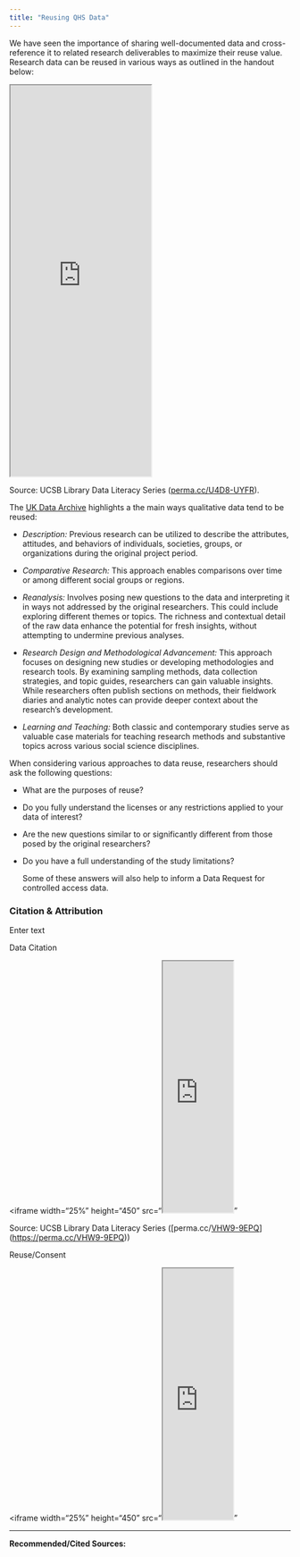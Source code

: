 ```yaml
---
title: "Reusing QHS Data"
---
```


We have seen the importance of sharing well-documented data and cross-reference it to related research deliverables to maximize their reuse value. Research data can be reused in various ways as outlined in the handout below:

<iframe width="50%" height="700" src="https://rcd.ucsb.edu/sites/default/files/2023-03/dls-n06-2021-reuse-navy.pdf">

</iframe>

Source: UCSB Library Data Literacy Series ([perma.cc/U4D8-UYFR](https://perma.cc/AD4C-272F)).

The [UK Data Archive](https://ukdataservice.ac.uk/learning-hub/qualitative-data/reusing-qualitative-data/approaches-to-reusing-qualitative-data/) highlights a the main ways qualitative data tend to be reused:

-   *Description:* Previous research can be utilized to describe the attributes, attitudes, and behaviors of individuals, societies, groups, or organizations during the original project period.

-   *Comparative Research:* This approach enables comparisons over time or among different social groups or regions.

-   *Reanalysis:* Involves posing new questions to the data and interpreting it in ways not addressed by the original researchers. This could include exploring different themes or topics. The richness and contextual detail of the raw data enhance the potential for fresh insights, without attempting to undermine previous analyses.

-   *Research Design and Methodological Advancement:* This approach focuses on designing new studies or developing methodologies and research tools. By examining sampling methods, data collection strategies, and topic guides, researchers can gain valuable insights. While researchers often publish sections on methods, their fieldwork diaries and analytic notes can provide deeper context about the research's development.

-   *Learning and Teaching:* Both classic and contemporary studies serve as valuable case materials for teaching research methods and substantive topics across various social science disciplines.

When considering various approaches to data reuse, researchers should ask the following questions:

-   What are the purposes of reuse?

-   Do you fully understand the licenses or any restrictions applied to your data of interest?

-   Are the new questions similar to or significantly different from those posed by the original researchers?

-   Do you have a full understanding of the study limitations?

    Some of these answers will also help to inform a Data Request for controlled access data.

### Citation & Attribution

Enter text

Data Citation

\<iframe width="25%" height="450" src="<iframe width="25%" height="450" src="https://rcd.ucsb.edu/sites/default/files/2023-03/dls_n2_datacitation_navy_1.pdf"> </iframe>"

Source: UCSB Library Data Literacy Series (\[perma.cc/[VHW9-9EPQ](https://perma.cc/VHW9-9EPQ)\](<https://perma.cc/VHW9-9EPQ>))

Reuse/Consent

\<iframe width="25%" height="450" src="<iframe width="25%" height="450" src="https://rcd.ucsb.edu/sites/default/files/2024-04/DLS-202404-ConsentDataSharing%26Reuse-navy.pdf"> </iframe>"

------------------------------------------------------------------------

**Recommended/Cited Sources:**
